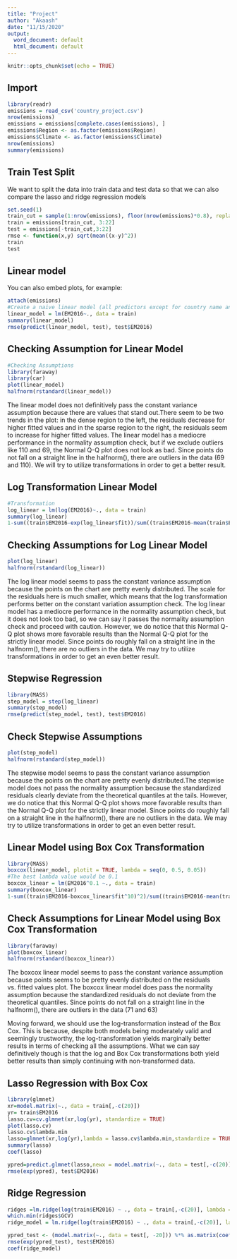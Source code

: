 ---
title: "Project"
author: "Akaash"
date: "11/15/2020"
output:
  word_document: default
  html_document: default
---

```{r setup, include=FALSE}
knitr::opts_chunk$set(echo = TRUE)
```

## Import

```{r cars}
library(readr)
emissions = read_csv('country_project.csv')
nrow(emissions)
emissions = emissions[complete.cases(emissions), ]
emissions$Region <- as.factor(emissions$Region)
emissions$Climate <- as.factor(emissions$Climate)
nrow(emissions)
summary(emissions)
```

## Train Test Split
We want to split the data into train data and test data so that we can also compare the lasso and ridge regression models

```{r}
set.seed(1)
train_cut = sample(1:nrow(emissions), floor(nrow(emissions)*0.8), replace=F)
train = emissions[train_cut, 3:22]
test = emissions[-train_cut,3:22]
rmse <- function(x,y) sqrt(mean((x-y)^2))
train
test
```

## Linear model

You can also embed plots, for example:

```{r pressure, echo=FALSE}
attach(emissions)
#Create a naive linear model (all predictors except for country name and index column)
linear_model = lm(EM2016~., data = train)
summary(linear_model)
rmse(predict(linear_model, test), test$EM2016)
```

## Checking Assumption for Linear Model
```{r}
#Checking Assumptions
library(faraway)
library(car)
plot(linear_model)
halfnorm(rstandard(linear_model))
```
The linear model does not definitively pass the constant variance assumption because there are values that stand out.There seem to be two trends in the plot: in the dense region to the left, the residuals decrease for higher fitted values and in the sparse region to the right, the residuals seem to increase for higher fitted values. The linear model has a mediocre performance in the normality assumption check, but if we exclude outliers like 110 and 69, the Normal Q-Q plot does not look as bad. Since points do not fall on a straight line in the halfnorm(), there are outliers in the data (69 and 110). We will try to utilize transformations in order to get a better result.

## Log Transformation Linear Model

```{r}
#Transformation
log_linear = lm(log(EM2016)~., data = train)
summary(log_linear)
1-sum((train$EM2016-exp(log_linear$fit))/sum((train$EM2016-mean(train$EM2016))^2))
```
## Checking Assumptions for Log Linear Model
```{r}
plot(log_linear)
halfnorm(rstandard(log_linear))
```
The log linear model seems to pass the constant variance assumption because the points on the chart are pretty evenly distributed. The scale for the residuals here is much smaller, which means that the log transformation performs better on the constant variation assumption check. The log linear model has a mediocre performance in the normality assumption check, but it does not look too bad, so we can say it passes the normality assumption check and proceed with caution. However, we do notice that this Normal Q-Q plot shows more favorable results than the Normal Q-Q plot for the strictly linear model. Since points do roughly fall on a straight line in the halfnorm(), there are no outliers in the data. We may try to utilize transformations in order to get an even better result.

## Stepwise Regression

```{r}
library(MASS)
step_model = step(log_linear)
summary(step_model)
rmse(predict(step_model, test), test$EM2016)
```
## Check Stepwise Assumptions
```{r}
plot(step_model)
halfnorm(rstandard(step_model))
```
The stepwise model seems to pass the constant variance assumption because the points on the chart are pretty evenly distributed.The stepwise model does not pass the normality assumption because the standardized residuals clearly deviate from the theoretical quantiles at the tails. However, we do notice that this Normal Q-Q plot shows more favorable results than the Normal Q-Q plot for the strictly linear model. Since points do roughly fall on a straight line in the halfnorm(), there are no outliers in the data. We may try to utilize transformations in order to get an even better result.

## Linear Model using Box Cox Transformation

```{r}
library(MASS)
boxcox(linear_model, plotit = TRUE, lambda = seq(0, 0.5, 0.05))
#The best lambda value would be 0.1
boxcox_linear = lm(EM2016^0.1 ~., data = train)
summary(boxcox_linear)
1-sum((train$EM2016-boxcox_linear$fit^10)^2)/sum((train$EM2016-mean(train$EM2016))^2)
```

## Check Assumptions for Linear Model using Box Cox Transformation
```{r}
library(faraway)
plot(boxcox_linear)
halfnorm(rstandard(boxcox_linear))
```
The boxcox linear model seems to pass the constant variance assumption because points seems to be pretty evenly distributed on the residuals vs. fitted values plot. The boxcox linear model does pass the normality assumption because the standardized residuals do not deviate from the theoretical quantiles. Since points do not fall on a straight line in the halfnorm(), there are outliers in the data (71 and 63)

Moving forward, we should use the log-transformation instead of the Box Cox. This is because, despite both models being moderately valid and seemingly trustworthy, the log-transformation yields marginally better results in terms of checking all the assumptions. What we can say definitively though is that the log and Box Cox transformations both yield better results than simply continuing with non-transformed data. 




## Lasso Regression with Box Cox
```{r}
library(glmnet)
xr=model.matrix(~., data = train[,-c(20)])
yr= train$EM2016
lasso.cv=cv.glmnet(xr,log(yr), standardize = TRUE)
plot(lasso.cv)
lasso.cv$lambda.min
lasso=glmnet(xr,log(yr),lambda = lasso.cv$lambda.min,standardize = TRUE)
summary(lasso)
coef(lasso)

ypred=predict.glmnet(lasso,newx = model.matrix(~., data = test[,-c(20)]))
rmse(exp(ypred), test$EM2016)
```
## Ridge Regression
```{r}
ridges =lm.ridge(log(train$EM2016) ~ ., data = train[,-c(20)], lambda = seq(22,23, len=25))
which.min(ridges$GCV)
ridge_model = lm.ridge(log(train$EM2016) ~ ., data = train[,-c(20)], lambda = which.min(ridges$GCV))

ypred_test <- (model.matrix(~., data = test[, -20])) %*% as.matrix(coef(ridges)[14,])
rmse(exp(ypred_test), test$EM2016)
coef(ridge_model)
```




